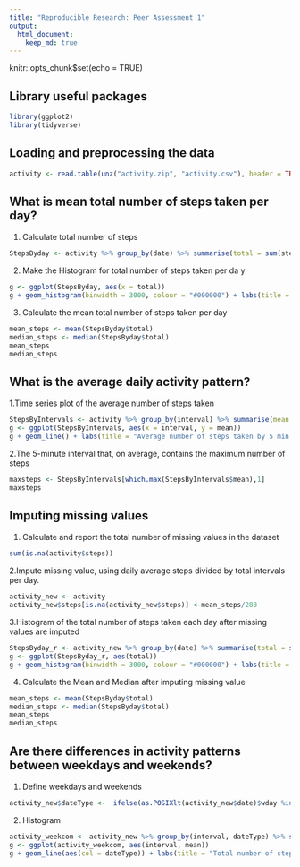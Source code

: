 ```yaml
---
title: "Reproducible Research: Peer Assessment 1"
output: 
  html_document:
    keep_md: true
---
```


knitr::opts_chunk$set(echo = TRUE)

## Library useful packages
```r
library(ggplot2)
library(tidyverse)
```

## Loading and preprocessing the data
```r
activity <- read.table(unz("activity.zip", "activity.csv"), header = TRUE, sep=",", stringsAsFactors = FALSE)
```



## What is mean total number of steps taken per day?
1. Calculate total number of steps 
```r
StepsByday <- activity %>% group_by(date) %>% summarise(total = sum(steps, na.rm = TRUE))
```

2. Make the Histogram for total number of steps taken per da  y
```r
g <- ggplot(StepsByday, aes(x = total))
g + geom_histogram(binwidth = 3000, colour = "#000000") + labs(title = "Steps taken per day", x = "Steps", y = "Frequency")
```

3. Calculate the mean total number of steps taken per day
```r
mean_steps <- mean(StepsByday$total)
median_steps <- median(StepsByday$total)
mean_steps
median_steps
```

## What is the average daily activity pattern?
1.Time series plot of the average number of steps taken
```r
StepsByIntervals <- activity %>% group_by(interval) %>% summarise(mean = mean(steps, na.rm = TRUE))
g <- ggplot(StepsByIntervals, aes(x = interval, y = mean))
g + geom_line() + labs(title = "Average number of steps taken by 5 min intervals", x = "Intervals(5min)", y = "Average steps taken")
```

2.The 5-minute interval that, on average, contains the maximum number of steps
```r
maxsteps <- StepsByIntervals[which.max(StepsByIntervals$mean),1]
maxsteps
```

## Imputing missing values
1.  Calculate and report the total number of missing values in the dataset 
```r
sum(is.na(activity$steps))
```

2.Impute missing value, using daily average steps divided by total intervals per day.
```r
activity_new <- activity
activity_new$steps[is.na(activity_new$steps)] <-mean_steps/288 
```

3.Histogram of the total number of steps taken each day after missing values are imputed
```r
StepsByday_r <- activity_new %>% group_by(date) %>% summarise(total = sum(steps)) 
g <- ggplot(StepsByday_r, aes(total))
g + geom_histogram(binwidth = 3000, colour = "#000000") + labs(title = "Total number of steps taken each day", x = "Steps", y = "Frequency") 
```
4. Calculate the Mean and Median after imputing missing value
```r
mean_steps <- mean(StepsByday$total)
median_steps <- median(StepsByday$total)
mean_steps
median_steps
```
## Are there differences in activity patterns between weekdays and weekends?
1. Define weekdays and weekends
```r
activity_new$dateType <-  ifelse(as.POSIXlt(activity_new$date)$wday %in% c(0,6), 'weekend', 'weekday')
```

2. Histogram

```r
activity_weekcom <- activity_new %>% group_by(interval, dateType) %>% summarise(mean = mean(steps))
g <- ggplot(activity_weekcom, aes(interval, mean))
g + geom_line(aes(col = dateType)) + labs(title = "Total number of steps taken per day", x = "Interval", y = "Average steps") + scale_colour_discrete(name  = "Date Type")
```

